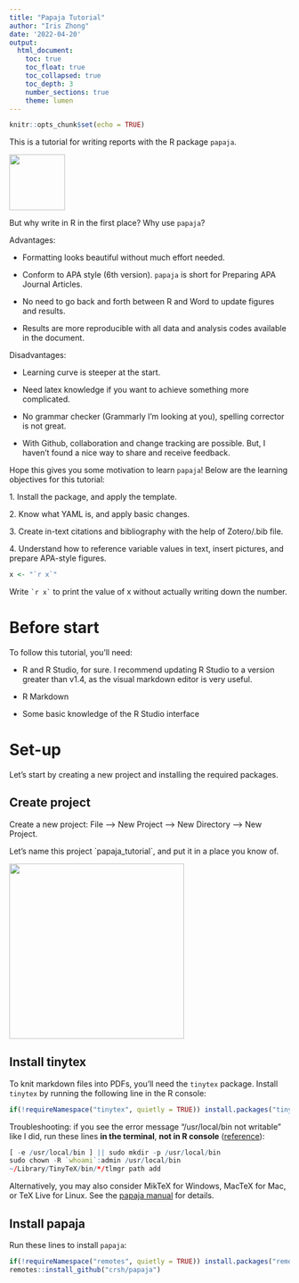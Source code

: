 ```yaml
---
title: "Papaja Tutorial"
author: "Iris Zhong"
date: '2022-04-20'
output:
  html_document:
    toc: true
    toc_float: true
    toc_collapsed: true
    toc_depth: 3
    number_sections: true
    theme: lumen
---
```


```r
knitr::opts_chunk$set(echo = TRUE)
```

This is a tutorial for writing reports with the R package `papaja`.

![](images/paste-E2FDEDC3.png){width="100"}

But why write in R in the first place? Why use `papaja`?

Advantages:

-   Formatting looks beautiful without much effort needed.

-   Conform to APA style (6th version). `papaja` is short for Preparing APA Journal Articles.

-   No need to go back and forth between R and Word to update figures and results.

-   Results are more reproducible with all data and analysis codes available in the document.

Disadvantages:

-   Learning curve is steeper at the start.

-   Need latex knowledge if you want to achieve something more complicated.

-   No grammar checker (Grammarly I'm looking at you), spelling corrector is not great.

-   With Github, collaboration and change tracking are possible. But, I haven't found a nice way to share and receive feedback.

Hope this gives you some motivation to learn `papaja`! Below are the learning objectives for this tutorial:

1\. Install the package, and apply the template.

2\. Know what YAML is, and apply basic changes.

3\. Create in-text citations and bibliography with the help of Zotero/.bib file.

4\. Understand how to reference variable values in text, insert pictures, and prepare APA-style figures.

```r
x <- "`r x`"
```

Write `` `r x` `` to print the value of x without actually writing down the number.

# Before start

To follow this tutorial, you'll need:

-   R and R Studio, for sure. I recommend updating R Studio to a version greater than v1.4, as the visual markdown editor is very useful.

-   R Markdown

-   Some basic knowledge of the R Studio interface

# Set-up

Let's start by creating a new project and installing the required packages.

## Create project

Create a new project: File --\> New Project --\> New Directory --\> New Project.

Let's name this project \`papaja_tutorial\`, and put it in a place you know of.

![](images/Screen%20Shot%202022-04-20%20at%202.44.05%20AM.png){width="314"}

## Install tinytex

To knit markdown files into PDFs, you'll need the `tinytex` package. Install `tinytex` by running the following line in the R console:

```r
if(!requireNamespace("tinytex", quietly = TRUE)) install.packages("tinytex")
```

Troubleshooting: if you see the error message "/usr/local/bin not writable" like I did, run these lines **in the terminal**, **not in R console** ([reference](https://github.com/yihui/tinytex/issues/24)):

```r
[ -e /usr/local/bin ] || sudo mkdir -p /usr/local/bin
sudo chown -R `whoami`:admin /usr/local/bin
~/Library/TinyTeX/bin/*/tlmgr path add
```

Alternatively, you may also consider MikTeX for Windows, MacTeX for Mac, or TeX Live for Linux. See the [papaja manual](http://frederikaust.com/papaja_man/introduction.html#getting-started) for details.

## Install papaja

Run these lines to install `papaja`:

```r
if(!requireNamespace("remotes", quietly = TRUE)) install.packages("remotes")
remotes::install_github("crsh/papaja")
```
